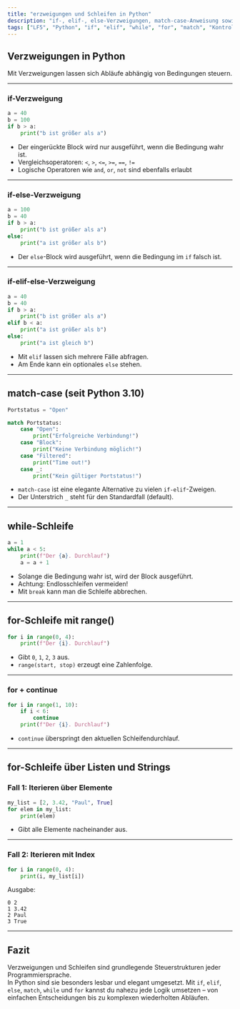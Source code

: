 ```yaml
---
title: "erzweigungen und Schleifen in Python"
description: "if-, elif-, else-Verzweigungen, match-case-Anweisung sowie while- und for-Schleifen in Python erklärt mit Beispielen."
tags: ["LF5", "Python", "if", "elif", "while", "for", "match", "Kontrollstrukturen"]
---
```



## Verzweigungen in Python

Mit Verzweigungen lassen sich Abläufe abhängig von Bedingungen steuern.

---

### if-Verzweigung

```python
a = 40
b = 100
if b > a:
    print("b ist größer als a")
```

- Der eingerückte Block wird nur ausgeführt, wenn die Bedingung wahr ist.
- Vergleichsoperatoren: `<`, `>`, `<=`, `>=`, `==`, `!=`
- Logische Operatoren wie `and`, `or`, `not` sind ebenfalls erlaubt

---

### if-else-Verzweigung

```python
a = 100
b = 40
if b > a:
    print("b ist größer als a")
else:
    print("a ist größer als b")
```

- Der `else`-Block wird ausgeführt, wenn die Bedingung im `if` falsch ist.

---

### if-elif-else-Verzweigung

```python
a = 40
b = 40
if b > a:
    print("b ist größer als a")
elif b < a:
    print("a ist größer als b")
else:
    print("a ist gleich b")
```

- Mit `elif` lassen sich mehrere Fälle abfragen.
- Am Ende kann ein optionales `else` stehen.

---

## match-case (seit Python 3.10)

```python
Portstatus = "Open"

match Portstatus:
    case "Open":
        print("Erfolgreiche Verbindung!")
    case "Block":
        print("Keine Verbindung möglich!")
    case "Filtered":
        print("Time out!")
    case _:
        print("Kein gültiger Portstatus!")
```

- `match-case` ist eine elegante Alternative zu vielen `if-elif`-Zweigen.
- Der Unterstrich `_` steht für den Standardfall (default).

---

## while-Schleife

```python
a = 1
while a < 5:
    print(f"Der {a}. Durchlauf")
    a = a + 1
```

- Solange die Bedingung wahr ist, wird der Block ausgeführt.
- Achtung: Endlosschleifen vermeiden!
- Mit `break` kann man die Schleife abbrechen.

---

## for-Schleife mit range()

```python
for i in range(0, 4):
    print(f"Der {i}. Durchlauf")
```

- Gibt `0`, `1`, `2`, `3` aus.
- `range(start, stop)` erzeugt eine Zahlenfolge.

---

### for + continue

```python
for i in range(1, 10):
    if i < 6:
        continue
    print(f"Der {i}. Durchlauf")
```

- `continue` überspringt den aktuellen Schleifendurchlauf.

---

## for-Schleife über Listen und Strings

### Fall 1: Iterieren über Elemente

```python
my_list = [2, 3.42, "Paul", True]
for elem in my_list:
    print(elem)
```

- Gibt alle Elemente nacheinander aus.

---

### Fall 2: Iterieren mit Index

```python
for i in range(0, 4):
    print(i, my_list[i])
```

Ausgabe:
```
0 2
1 3.42
2 Paul
3 True
```

---

## Fazit

Verzweigungen und Schleifen sind grundlegende Steuerstrukturen jeder Programmiersprache.  
In Python sind sie besonders lesbar und elegant umgesetzt. Mit `if`, `elif`, `else`, `match`, `while` und `for` kannst du nahezu jede Logik umsetzen – von einfachen Entscheidungen bis zu komplexen wiederholten Abläufen.
